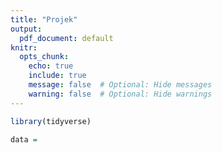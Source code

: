 ```yaml
---
title: "Projek"
output: 
  pdf_document: default
knitr:
  opts_chunk: 
    echo: true
    include: true
    message: false  # Optional: Hide messages
    warning: false  # Optional: Hide warnings
---
```


```r
library(tidyverse)

```

```r
data = 
```
